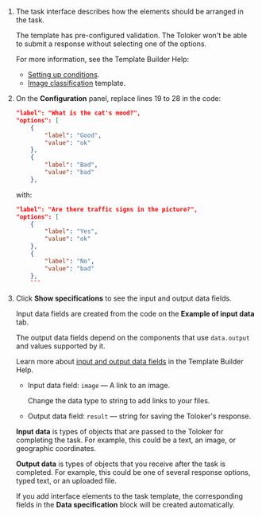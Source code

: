 1. The task interface describes how the elements should be arranged in the task.

    The template has pre-configured validation. The Toloker won't be able to submit a response without selecting one of the options.

    For more information, see the Template Builder Help:

    - [Setting up conditions](/docs/template-builder/best-practices/conditions).
    - [Image classification](/docs/template-builder/templates/image-classification) template.

1. On the **Configuration** panel, replace lines 19 to 28 in the code:

    ```json
    "label": "What is the cat's mood?",
    "options": [
        {
            "label": "Good",
            "value": "ok"
        },
        {
            "label": "Bad",
            "value": "bad"
        },
    ```

    with:

    ```json
    "label": "Are there traffic signs in the picture?",
    "options": [
        {
            "label": "Yes",
            "value": "ok"
        },
        {
            "label": "No",
            "value": "bad"
        },
        ```

1. Click **Show specifications** to see the input and output data fields.

    Input data fields are created from the code on the **Example of input data** tab.

    The output data fields depend on the components that use `data.output` and values supported by it.

    Learn more about [input and output data fields](/docs/template-builder/operations/create-specs) in the Template Builder Help.

    - Input data field: `image` — A link to an image.

        Change the data type to string to add links to your files.

    - Output data field: `result` — string for saving the Toloker's response.

    <Cut title="What are input and output data?">

    **Input data** is types of objects that are passed to the Toloker for completing the task. For example, this could be a text, an image, or geographic coordinates.

    **Output data** is types of objects that you receive after the task is completed. For example, this could be one of several response options, typed text, or an uploaded file.

    If you add interface elements to the task template, the corresponding fields in the **Data specification** block will be created automatically.

    </Cut>
